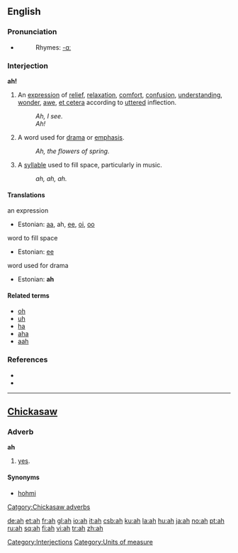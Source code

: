 {{see|Ah|AH|aah|ahh}}

==English==

===Pronunciation===
* {{audio|en-us-ah.ogg|Audio (US)}}
*: Rhymes: [[Rhymes:English:-ɑː|-ɑː]]

===Interjection===
'''ah!'''

# An [[expression]] of [[relief]], [[relaxation]], [[comfort]], [[confusion]], [[understanding]], [[wonder]], [[awe]], [[et cetera]] according to [[uttered]] inflection.
#: ''Ah, I see.''
#: ''Ah!''
# A word used for [[drama]] or [[emphasis]].
#: ''Ah, the flowers of spring.''
# A [[syllable]] used to fill space, particularly in music.
#: ''ah, ah, ah.''

====Translations====
;an expression
* Estonian: [[aa]], ah, [[ee]], [[oi]], [[oo]]

;word to fill space
* Estonian: [[ee]]

;word used for drama
* Estonian: '''ah'''

====Related terms====
* [[oh]]
* [[uh]]
* [[ha]]
* [[aha]]
* [[aah]]

===References===
* {{R:American Heritage 2000|ah}}
* {{R:Dictionary.com|ah}}

[[Category:Interjections]]
[[Category:Units of measure]]

----

==[[Chickasaw]]==

===Adverb===
'''ah'''
# [[yes]].

====Synonyms====
* [[hohmi]]

[[Catgory:Chickasaw adverbs]]

[[de:ah]]
[[et:ah]]
[[fr:ah]]
[[gl:ah]]
[[io:ah]]
[[it:ah]]
[[csb:ah]]
[[ku:ah]]
[[la:ah]]
[[hu:ah]]
[[ja:ah]]
[[no:ah]]
[[pt:ah]]
[[ru:ah]]
[[sq:ah]]
[[fi:ah]]
[[vi:ah]]
[[tr:ah]]
[[zh:ah]]
